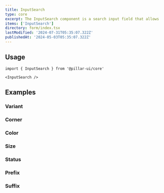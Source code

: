 ```yaml
---
title: InputSearch
type: core
excerpt: The InputSearch component is a search input field that allows users to enter search queries. It provides a text input with an accompanying search icon, enabling users to perform search operations easily.
items: ['InputSearch']
directory: form/index.tsx
lastModified: '2024-07-31T05:35:07.322Z'
publishedAt: '2024-05-03T05:35:07.322Z'
---
```


## Usage

```tsx
import { InputSearch } from '@pillar-ui/core'
```

```tsx
<InputSearch />
```

## Examples

### Variant

<Prop defaultValue="outline" type="'bordered' | 'filled' | 'outline'" />

<Playground direction="column" name="inputSearchVariant" root="form/inputSearch" />

### Corner

<Prop defaultValue="2" type="'0' | '1' | '2' | '3' | '4' | '5' | 'full'" />

<Playground direction="column" name="inputSearchCorner" root="form/inputSearch" />

### Color

<Prop defaultValue="p" type="'i' | 'd' | 'su' | 'se' | 'w' | 'p' | 'b' | 'o'" />

<Playground direction="column" name="inputSearchColor" root="form/inputSearch" />

### Size

<Prop defaultValue="4" type="'1' | '2' | '3' | '4' | '5' | '6' | '7' | '8' | '9'" />

<Playground direction="column" name="inputSearchSize" root="form/inputSearch" />

### Status

<Playground direction="column" name="inputSearchStatus" root="form/inputSearch" />

### Prefix

<Playground direction="column" name="inputSearchPrefix" root="form/inputSearch" />

### Suffix

<Playground direction="column" name="inputSearchSuffix" root="form/inputSearch" />

